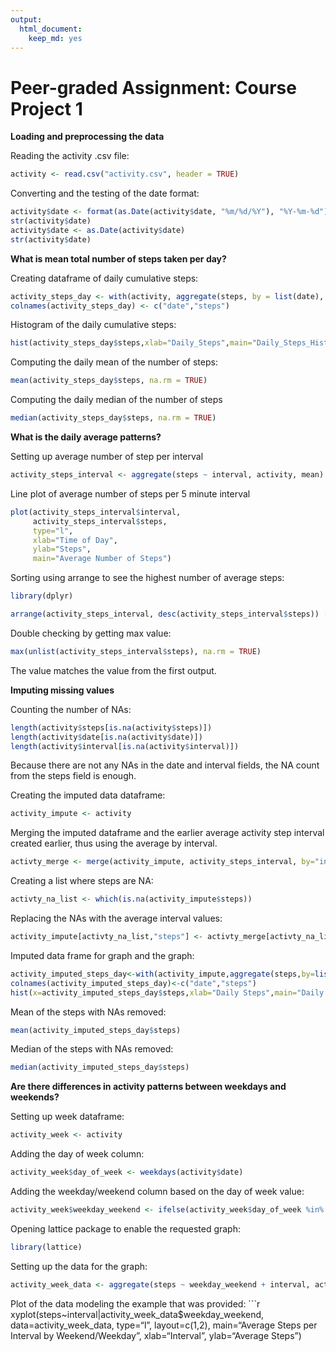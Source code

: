 ```yaml
---
output: 
  html_document: 
    keep_md: yes
---
```

Peer-graded Assignment: Course Project 1
===========================================
**Loading and preprocessing the data**

Reading the activity .csv file:
  
```r
activity <- read.csv("activity.csv", header = TRUE)
```

Converting and the testing of the date format:
```r
activity$date <- format(as.Date(activity$date, "%m/%d/%Y"), "%Y-%m-%d")
str(activity$date)
activity$date <- as.Date(activity$date)
str(activity$date)
```

**What is mean total number of steps taken per day?**

Creating dataframe of daily cumulative steps:
```r
activity_steps_day <- with(activity, aggregate(steps, by = list(date), sum))
colnames(activity_steps_day) <- c("date","steps")
```

Histogram of the daily cumulative steps:
```r
hist(activity_steps_day$steps,xlab="Daily_Steps",main="Daily_Steps_Histogram")
```

Computing the daily mean of the number of steps:
```r
mean(activity_steps_day$steps, na.rm = TRUE)
```

Computing the daily median of the number of steps
```r
median(activity_steps_day$steps, na.rm = TRUE)
```

**What is the daily average patterns?**

Setting up average number of step per interval
```r
activity_steps_interval <- aggregate(steps ~ interval, activity, mean)
```

Line plot of average number of steps per 5 minute interval
```r
plot(activity_steps_interval$interval,
     activity_steps_interval$steps,
     type="l", 
     xlab="Time of Day", 
     ylab="Steps",
     main="Average Number of Steps")
```

Sorting using arrange to see the highest number of average steps:
```r
library(dplyr)

arrange(activity_steps_interval, desc(activity_steps_interval$steps)) [1,]
```
Double checking by getting max value:
```r
max(unlist(activity_steps_interval$steps), na.rm = TRUE)
```
The value matches the value from the first output.

**Imputing missing values**

Counting the number of NAs:
```r
length(activity$steps[is.na(activity$steps)])
length(activity$date[is.na(activity$date)])
length(activity$interval[is.na(activity$interval)])
```

Because there are not any NAs in the date and interval fields, the NA count from the steps field is enough.


Creating the imputed data dataframe:
```r
activity_impute <- activity
```

Merging the imputed dataframe and the earlier average activity step interval created earlier, thus using the average by interval.
```r
activty_merge <- merge(activity_impute, activity_steps_interval, by="interval")
```

Creating a list where steps are NA:
```r
activty_na_list <- which(is.na(activity_impute$steps))
```
Replacing the NAs with the average interval values:
```r
activity_impute[activty_na_list,"steps"] <- activty_merge[activty_na_list,"steps.y"]
```
Imputed data frame for graph and the graph:
```r
activity_imputed_steps_day<-with(activity_impute,aggregate(steps,by=list(date),sum))
colnames(activity_imputed_steps_day)<-c("date","steps")
hist(x=activity_imputed_steps_day$steps,xlab="Daily Steps",main="Daily Steps Histogram (Imputed)")
```
Mean of the steps with NAs removed:
```r
mean(activity_imputed_steps_day$steps)
```
Median of the steps with NAs removed:
```r
median(activity_imputed_steps_day$steps)
```

**Are there differences in activity patterns between weekdays and weekends?**

Setting up week dataframe:
```r
activity_week <- activity
```
Adding the day of week column:
```r
activity_week$day_of_week <- weekdays(activity$date)
```
Adding the weekday/weekend column based on the day of week value:
```r
activity_week$weekday_weekend <- ifelse(activity_week$day_of_week %in% c("Saturday","Sunday"), "Weekend","Weekday")
```
Opening lattice package to enable the requested graph:
```r
library(lattice)
```
Setting up the data for the graph:
```r
activity_week_data <- aggregate(steps ~ weekday_weekend + interval, activity_week, mean)
```

Plot of the data modeling the example that was provided:
```r
xyplot(steps~interval|activity_week_data$weekday_weekend,
       data=activity_week_data,
       type="l",
       layout=c(1,2),
       main="Average Steps per Interval by Weekend/Weekday",
       xlab="Interval",
       ylab="Average Steps")